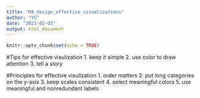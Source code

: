 ```yaml
---
title: "M4_design_effective_visualizations"
author: "YG"
date: "2023-02-03"
output: html_document
---
```


```r
knitr::opts_chunk$set(echo = TRUE)
```

#Tips for effective visulization
1. keep it simple
2. use color to draw attention
3. tell a story

#Principles for effective visulization
1. order matters
2. put long categories on the y-axis
3. keep scales consistent
4. select meaningful colors
5. use meaningful and nonredundant labels

```r

```

